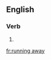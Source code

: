 ==English==

===Verb===
{{head|en|head=[[running]] [[away]]}}

# {{present participle of|run away}}

[[fr:running away]]